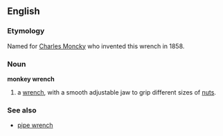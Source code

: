 == English ==
===Etymology===
Named for [[w:Charles Moncky|Charles Moncky]] who invented this wrench in 1858.

=== Noun ===
'''monkey wrench'''
# a [[wrench]], with a smooth adjustable jaw to grip different sizes of [[nut]]s.

===See also===
*[[pipe wrench]]